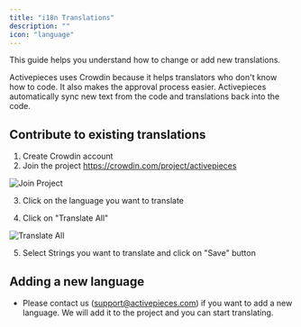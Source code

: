 ```yaml
---
title: "i18n Translations"
description: ""
icon: "language"
---
```



This guide helps you understand how to change or add new translations.

Activepieces uses Crowdin because it helps translators who don't know how to code. It also makes the approval process easier. Activepieces automatically sync new text from the code and translations back into the code.

## Contribute to existing translations

1. Create Crowdin account
2. Join the project https://crowdin.com/project/activepieces

![Join Project](/resources/crowdin.png)

3. Click on the language you want to translate

4. Click on "Translate All"

![Translate All](/resources/crowdin-translate-all.png)

5. Select Strings you want to translate and click on "Save" button


## Adding a new language
- Please contact us (support@activepieces.com) if you want to add a new language. We will add it to the project and you can start translating.
